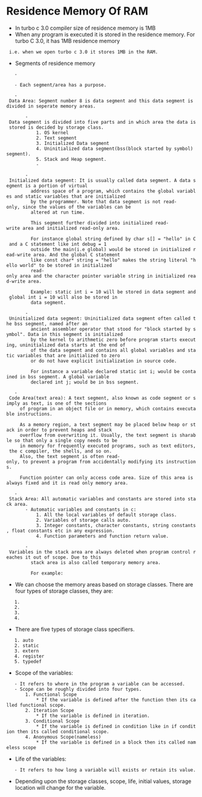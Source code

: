 = Residence Memory Of RAM =

* In turbo c 3.0 compiler size of residence memory is 1MB
* When any program is executed it is stored in the residence memory. For turbo C 3.0, it has 1MB residence memory 
  i.e. when we open turbo c 3.0 it stores 1MB in the RAM.

* Segments of residence memory
	- {{file:/home/basith/Pictures/16_segments_of_residence_memory.png|16 segments of residence memory}}

	- Each segment/area has a purpose. 

	- Data Area: Segment number 8 is data segment and this data segment is divided in seperate memory areas. 
	
		- Data segment is divided into five parts and in which area the data is stored is decided by storage class. 
			1. OS kernel
			2. Text segment
			3. Initialized Data segment
			4. Uninitialized data segment(bss(block started by symbol) segment).
			5. Stack and Heap segment.
			- {{file:/home/basith/Pictures/memory_address_space_of_a_process.png|Memory address space of a process picture}}

		- Initialized data segment: It is usually called data segment. A data segment is a portion of virtual 
		  address space of a program, which contains the global variables and static variables that are initialized 
		  by the programmer. Note that data segment is not read-only, since the values of the variables can be 
		  altered at run time. 
		  
		  This segment further divided into initialized read-write area and initialized read-only area.  
		  
		  For instance global string defined by char s[] = "hello" in C and a C statement like int debug = 1 
		  outside the main(i.e global) would be stored in initialized read-write area. And the global C statement 
		  like const char* string = "hello" makes the string literal "hello world" to be stored in initialized 
		  read-only area and the character pointer variable string in initialized read-write area. 
		  
		  Example: static int i = 10 will be stored in data segment and global int i = 10 will also be stored in 
		  data segment.
		  
		- Uninitialized data segment: Uninitialized data segment often called the bss segment, named after an 
		  ancient assembler operator that stood for "block started by symbol". Data in this segment is initialized 
		  by the kernel to arithmetic zero before program starts executing, uninitialized data starts at the end of 
		  of the data segment and contains all global variables and static variables that are initialized to zero 
		  or do not have explicit initialization in source code. 
		  
		  For instance a variable declared static int i; would be contained in bss segment. A global variable 
		  declared int j; would be in bss segment.

	- Code Area(text area): A text segment, also known as code segment or simply as text, is one of the sections 
	  of program in an object file or in memory, which contains executable instructions. 
	  
	  As a memory region, a text segment may be placed below heap or stack in order to prevent heaps and stack 
	  overflow from overwriting it. Usually, the text segment is sharable so that only a single copy needs to be 
	  in memory for frequently executed programs, such as text editors, the c compiler, the shells, and so on. 
	  Also, the text segment is often read-only, to prevent a program from accidentally modifying its instructions.
	  
	  Function pointer can only access code area. Size of this area is always fixed and it is read only memory area. 
	  
	- Stack Area: All automatic variables and constants are stored into stack area. 
		- Automatic variables and constants in c: 
			1. All the local variables of default storage class. 
			2. Variables of storage calls auto.
			3. Integer constants, character constants, string constants, float constants etc in any expression.
			4. Function parameters and function return value.

		- Variables in the stack area are always deleted when program control reaches it out of scope. Due to this 
		  stack area is also called temporary memory area. 
		  
		  For example: {{vfile:/home/basith/Coding/CProgramming/vivenEmbeddedAcademy/vivenNew/035auto_storage_class_program1.c|Auto storage class program}} 

* We can choose the memory areas based on storage classes. There are four types of storage classes, they are: 
	1. {{Automatic Storage Class.wiki|Automatic}} 
	2. {{Staic_Storage_Class.wiki|Static Storage Class}}
	3. {{External Storage Class.wiki|External(global)}} 
	4. {{Register Storage Class.wiki|Register}} 

* There are five types of storage class specifiers.
	1. auto
	2. static
	3. extern
	4. register 
	5. typedef

* Scope of the variables:
	- It refers to where in the program a variable can be accessed.
	- Scope can be roughly divided into four types.
		1. Functional Scope  
			* If the variable is defined after the function then its called functional scope.
		2. Iteration Scope
			* If the variable is defined in iteration.
		3. Conditional Scope
			* If the variable is defined in condition like in if condition then its called conditional scope.
		4. Anonymous Scope(nameless)
			* If the variable is defined in a block then its called nameless scope

* Life of the variables:
	- It refers to how long a variable will exists or retain its value.

* Depending upon the storage classes, scope, life, initial values, storage location will change for the variable.
  {{file:/home/basith/Pictures/storage_class_table.png|Storage Class Table}}
		  
